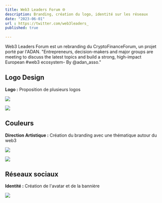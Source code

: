 ```yaml
---
title: Web3 Leaders Forum 🌐
description: Branding, création du logo, identité sur les réseaux
date: "2023-06-01"
url : https://twitter.com/web3leaders_
published: true
  
---
```


Web3 Leaders Forum est un rebranding du CryptoFinanceForum, un projet porté par l'ADAN.
"Entrepreneurs, decision-makers and major groups are meeting to discuss the latest topics and build a strong, high-impact European #web3 ecosystem- By @adan_asso."

## Logo Design

**Logo :** Proposition de plusieurs logos

![](/wlf-logo-1.png)

![](/wlf-logo-2.png)

## Couleurs

**Direction Artistique :** Création du branding avec une thématique autour du web3

![](/wlf-logo.png)

![](/wlf-logo-design.png)

## Réseaux sociaux

**Identité :** Création de l'avatar et de la bannière

![](/wlf-twitter.png)